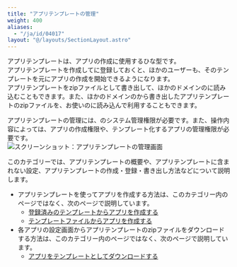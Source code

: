 ```yaml
---
title: "アプリテンプレートの管理"
weight: 400
aliases:
  - "/ja/id/04017"
layout: "@/layouts/SectionLayout.astro"
---
```




アプリテンプレートは、アプリの作成に使用するひな型です。  
アプリテンプレートを作成して<Kintone />に登録しておくと、ほかのユーザーも、そのテンプレートを元にアプリの作成を開始できるようになります。  
アプリテンプレートをzipファイルとして書き出して、ほかのドメインの<Kintone />に読み込むこともできます。また、ほかのドメインの<Kintone />から書き出したアプリテンプレートのzipファイルを、お使いの<Kintone />に読み込んで利用することもできます。

アプリテンプレートの管理には、<Kintone />のシステム管理権限が必要です。また、操作内容によっては、アプリの作成権限や、テンプレート化するアプリの管理権限が必要です。  
<Img src="/k/kintone/img-ja/template_01.png" alt="スクリーンショット：アプリテンプレートの管理画面" />

このカテゴリーでは、アプリテンプレートの概要や、アプリテンプレートに含まれない設定、アプリテンプレートの作成・登録・書き出し方法などについて説明します。

<Hint>

* アプリテンプレートを使ってアプリを作成する方法は、このカテゴリー内のページではなく、次のページで説明しています。
  * [登録済みのテンプレートからアプリを作成する](/k/ja/id/040632.html)
  * [テンプレートファイルからアプリを作成する](/k/ja/id/040627.html)
* 各アプリの設定画面からアプリテンプレートのzipファイルをダウンロードする方法は、このカテゴリー内のページではなく、次のページで説明しています。
  * [アプリをテンプレートとしてダウンロードする](/k/ja/id/040493.html)

</Hint>
